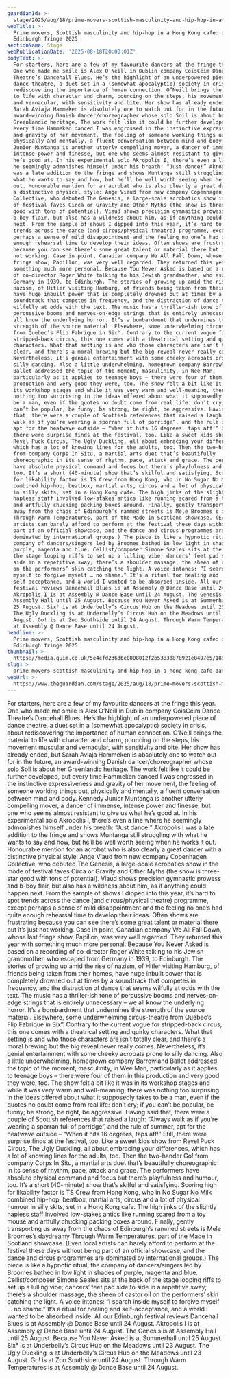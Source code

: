 ```yaml
---
guardianId: >-
  stage/2025/aug/18/prime-movers-scottish-masculinity-and-hip-hop-in-a-hong-kong-cafe-dance-at-edinburgh-fringe-2025
webTitle: >-
  Prime movers, Scottish masculinity and hip-hop in a Hong Kong cafe: dance at
  Edinburgh fringe 2025
sectionName: Stage
webPublicationDate: '2025-08-18T20:00:01Z'
bodyText: >-
  For starters, here are a few of my favourite dancers at the fringe this year.
  One who made me smile is Alex O’Neill in Dublin company CoisCéim Dance
  Theatre’s Dancehall Blues. He’s the highlight of an underpowered piece of
  dance theatre, a duet set in a (somewhat apocalyptic) society in crisis, about
  rediscovering the importance of human connection. O’Neill brings the material
  to life with character and charm, pouncing on the steps, his movement muscular
  and vernacular, with sensitivity and bite. Her show has already ended, but
  Sarah Aviaja Hammeken is absolutely one to watch out for in the future, an
  award-winning Danish dancer/choreographer whose solo Soil is about her
  Greenlandic heritage. The work felt like it could be further developed, but
  every time Hammeken danced I was engrossed in the instinctive expressiveness
  and gravity of her movement, the feeling of someone working things out,
  physically and mentally, a fluent conversation between mind and body. Kennedy
  Junior Muntanga is another utterly compelling mover, a dancer of immense,
  intense power and finesse, but one who seems almost resistant to give us what
  he’s good at. In his experimental solo Akropolis I, there’s even a line where
  he seemingly admonishes himself under his breath: “Just dance!” Akropolis I
  was a late addition to the fringe and shows Muntanga still struggling with
  what he wants to say and how, but he’ll be well worth seeing when he works it
  out. Honourable mention for an acrobat who is also clearly a great dancer with
  a distinctive physical style: Ange Viaud from new company Copenhagen
  Collective, who debuted The Genesis, a large-scale acrobatics show in the mode
  of festival faves Circa or Gravity and Other Myths (the show is three-star
  good with tons of potential). Viaud shows precision gymnastic prowess and
  b-boy flair, but also has a wildness about him, as if anything could happen
  next. From the sample of shows I dipped into this year, it’s hard to spot
  trends across the dance (and circus/physical theatre) programme, except
  perhaps a sense of mild disappointment and the feeling no one’s had quite
  enough rehearsal time to develop their ideas. Often shows are frustrating
  because you can see there’s some great talent or material there but it’s just
  not working. Case in point, Canadian company We All Fall Down, whose last
  fringe show, Papillon, was very well regarded. They returned this year with
  something much more personal. Because You Never Asked is based on a recording
  of co-director Roger White talking to his Jewish grandmother, who escaped from
  Germany in 1939, to Edinburgh. The stories of growing up amid the rise of
  nazism, of Hitler visiting Hamburg, of friends being taken from their homes,
  have huge inbuilt power that is completely drowned out at times by a
  soundtrack that competes in frequency, and the distraction of dance that seems
  wilfully at odds with the text. The music has a thriller-ish tone of
  percussive booms and nerves-on-edge strings that is entirely unnecessary – we
  all know the underlying horror. It’s a bombardment that undermines the
  strength of the source material. Elsewhere, some underwhelming circus-theatre
  from Quebec’s Flip Fabrique in Six°. Contrary to the current vogue for
  stripped-back circus, this one comes with a theatrical setting and quirky
  characters. What that setting is and who those characters are isn’t totally
  clear, and there’s a moral brewing but the big reveal never really comes.
  Nevertheless, it’s genial entertainment with some cheeky acrobats prone to
  silly dancing. Also a little underwhelming, homegrown company Barrowland
  Ballet addressed the topic of the moment, masculinity, in Wee Man,
  particularly as it applies to teenage boys – there were four of them in this
  production and very good they were, too. The show felt a bit like it was in
  its workshop stages and while it was very warm and well-meaning, there was
  nothing too surprising in the ideas offered about what it supposedly takes to
  be a man, even if the quotes no doubt come from real life: don’t cry; if you
  can’t be popular, be funny; be strong, be right, be aggressive. Having said
  that, there were a couple of Scottish references that raised a laugh: “Always
  walk as if you’re wearing a sporran full of porridge”, and the rule of summer,
  apt for the heatwave outside – “When it hits 16 degrees, taps aff!” Still,
  there were surprise finds at the festival, too. Like a sweet kids show from
  Revel Puck Circus, The Ugly Duckling, all about embracing your differences,
  which has a lot of knowing lines for the adults, too. Then the two-hander Go!
  from company Corps In Situ, a martial arts duet that’s beautifully
  choreographic in its sense of rhythm, pace, attack and grace. The performers
  have absolute physical command and focus but there’s playfulness and humour,
  too. It’s a short (40-minute) show that’s skilful and satisfying. Scoring high
  for likability factor is TS Crew from Hong Kong, who in No Sugar No Milk
  combined hip-hop, beatbox, martial arts, circus and a lot of physical humour
  in silly skits, set in a Hong Kong cafe. The high jinks of the slightly
  hapless staff involved low-stakes antics like running scared from a toy mouse
  and artfully chucking packing boxes around. Finally, gently transporting us
  away from the chaos of Edinburgh’s rammed streets is Mele Broomes’s daydreamy
  Through Warm Temperatures, part of the Made in Scotland showcase. (Even local
  artists can barely afford to perform at the festival these days without being
  part of an official showcase, and the dance and circus programmes are
  dominated by international groups.) The piece is like a hypnotic ritual, the
  company of dancers/singers led by Broomes bathed in low light in shades of
  purple, magenta and blue. Cellist/composer Simone Seales sits at the back of
  the stage looping riffs to set up a lulling vibe; dancers’ feet pad side to
  side in a repetitive sway; there’s a shoulder massage, the sheen of castor oil
  on the performers’ skin catching the light. A voice intones: “I search inside
  myself to forgive myself … no shame.” It’s a ritual for healing and
  self-acceptance, and a world I wanted to be absorbed inside. All our Edinburgh
  festival reviews Dancehall Blues is at Assembly @ Dance Base until 24 August.
  Akropolis I is at Assembly @ Dance Base until 24 August. The Genesis is at
  Assembly Hall until 25 August. Because You Never Asked is at Summerhall until
  25 August. Six° is at Underbelly’s Circus Hub on the Meadows until 23 August.
  The Ugly Duckling is at Underbelly’s Circus Hub on the Meadows until 23
  August. Go! is at Zoo Southside until 24 August. Through Warm Temperatures is
  at Assembly @ Dance Base until 24 August.
headline: >-
  Prime movers, Scottish masculinity and hip-hop in a Hong Kong cafe: dance at
  Edinburgh fringe 2025
thumbnail: >-
  https://media.guim.co.uk/5e4cfd236dbe0808012f2b5383d878921e8497e5/185_104_1300_1040/500.jpg
slug: >-
  prime-movers-scottish-masculinity-and-hip-hop-in-a-hong-kong-cafe-dance-at-edinburgh-fringe-2025
webUrl: >-
  https://www.theguardian.com/stage/2025/aug/18/prime-movers-scottish-masculinity-and-hip-hop-in-a-hong-kong-cafe-dance-at-edinburgh-fringe-2025
---
```

For starters, here are a few of my favourite dancers at the fringe this year. One who made me smile is Alex O’Neill in Dublin company CoisCéim Dance Theatre’s Dancehall Blues. He’s the highlight of an underpowered piece of dance theatre, a duet set in a (somewhat apocalyptic) society in crisis, about rediscovering the importance of human connection. O’Neill brings the material to life with character and charm, pouncing on the steps, his movement muscular and vernacular, with sensitivity and bite. Her show has already ended, but Sarah Aviaja Hammeken is absolutely one to watch out for in the future, an award-winning Danish dancer/choreographer whose solo Soil is about her Greenlandic heritage. The work felt like it could be further developed, but every time Hammeken danced I was engrossed in the instinctive expressiveness and gravity of her movement, the feeling of someone working things out, physically and mentally, a fluent conversation between mind and body. Kennedy Junior Muntanga is another utterly compelling mover, a dancer of immense, intense power and finesse, but one who seems almost resistant to give us what he’s good at. In his experimental solo Akropolis I, there’s even a line where he seemingly admonishes himself under his breath: “Just dance!” Akropolis I was a late addition to the fringe and shows Muntanga still struggling with what he wants to say and how, but he’ll be well worth seeing when he works it out. Honourable mention for an acrobat who is also clearly a great dancer with a distinctive physical style: Ange Viaud from new company Copenhagen Collective, who debuted The Genesis, a large-scale acrobatics show in the mode of festival faves Circa or Gravity and Other Myths (the show is three-star good with tons of potential). Viaud shows precision gymnastic prowess and b-boy flair, but also has a wildness about him, as if anything could happen next. From the sample of shows I dipped into this year, it’s hard to spot trends across the dance (and circus/physical theatre) programme, except perhaps a sense of mild disappointment and the feeling no one’s had quite enough rehearsal time to develop their ideas. Often shows are frustrating because you can see there’s some great talent or material there but it’s just not working. Case in point, Canadian company We All Fall Down, whose last fringe show, Papillon, was very well regarded. They returned this year with something much more personal. Because You Never Asked is based on a recording of co-director Roger White talking to his Jewish grandmother, who escaped from Germany in 1939, to Edinburgh. The stories of growing up amid the rise of nazism, of Hitler visiting Hamburg, of friends being taken from their homes, have huge inbuilt power that is completely drowned out at times by a soundtrack that competes in frequency, and the distraction of dance that seems wilfully at odds with the text. The music has a thriller-ish tone of percussive booms and nerves-on-edge strings that is entirely unnecessary – we all know the underlying horror. It’s a bombardment that undermines the strength of the source material. Elsewhere, some underwhelming circus-theatre from Quebec’s Flip Fabrique in Six°. Contrary to the current vogue for stripped-back circus, this one comes with a theatrical setting and quirky characters. What that setting is and who those characters are isn’t totally clear, and there’s a moral brewing but the big reveal never really comes. Nevertheless, it’s genial entertainment with some cheeky acrobats prone to silly dancing. Also a little underwhelming, homegrown company Barrowland Ballet addressed the topic of the moment, masculinity, in Wee Man, particularly as it applies to teenage boys – there were four of them in this production and very good they were, too. The show felt a bit like it was in its workshop stages and while it was very warm and well-meaning, there was nothing too surprising in the ideas offered about what it supposedly takes to be a man, even if the quotes no doubt come from real life: don’t cry; if you can’t be popular, be funny; be strong, be right, be aggressive. Having said that, there were a couple of Scottish references that raised a laugh: “Always walk as if you’re wearing a sporran full of porridge”, and the rule of summer, apt for the heatwave outside – “When it hits 16 degrees, taps aff!” Still, there were surprise finds at the festival, too. Like a sweet kids show from Revel Puck Circus, The Ugly Duckling, all about embracing your differences, which has a lot of knowing lines for the adults, too. Then the two-hander Go! from company Corps In Situ, a martial arts duet that’s beautifully choreographic in its sense of rhythm, pace, attack and grace. The performers have absolute physical command and focus but there’s playfulness and humour, too. It’s a short (40-minute) show that’s skilful and satisfying. Scoring high for likability factor is TS Crew from Hong Kong, who in No Sugar No Milk combined hip-hop, beatbox, martial arts, circus and a lot of physical humour in silly skits, set in a Hong Kong cafe. The high jinks of the slightly hapless staff involved low-stakes antics like running scared from a toy mouse and artfully chucking packing boxes around. Finally, gently transporting us away from the chaos of Edinburgh’s rammed streets is Mele Broomes’s daydreamy Through Warm Temperatures, part of the Made in Scotland showcase. (Even local artists can barely afford to perform at the festival these days without being part of an official showcase, and the dance and circus programmes are dominated by international groups.) The piece is like a hypnotic ritual, the company of dancers/singers led by Broomes bathed in low light in shades of purple, magenta and blue. Cellist/composer Simone Seales sits at the back of the stage looping riffs to set up a lulling vibe; dancers’ feet pad side to side in a repetitive sway; there’s a shoulder massage, the sheen of castor oil on the performers’ skin catching the light. A voice intones: “I search inside myself to forgive myself … no shame.” It’s a ritual for healing and self-acceptance, and a world I wanted to be absorbed inside. All our Edinburgh festival reviews Dancehall Blues is at Assembly @ Dance Base until 24 August. Akropolis I is at Assembly @ Dance Base until 24 August. The Genesis is at Assembly Hall until 25 August. Because You Never Asked is at Summerhall until 25 August. Six° is at Underbelly’s Circus Hub on the Meadows until 23 August. The Ugly Duckling is at Underbelly’s Circus Hub on the Meadows until 23 August. Go! is at Zoo Southside until 24 August. Through Warm Temperatures is at Assembly @ Dance Base until 24 August.
